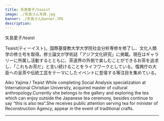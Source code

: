 ```yaml
---
title: 矢島愛子/teaist
image: ./矢島さん写真.jpg
banner: ./矢島さんbanner.JPG
description: 
---
```


<th>矢島愛子/teaist</th>


Teaist(ティーイスト)。国際基督教大学大学院社会分析専修を修了し、文化人類学の修士号を取得。修士論文が学術誌「アジア文化研究」に掲載。現在はギャラリーに所属し活動するとともに、茶道界の外側で楽しむことができるお茶を追求し、「これもお茶だ」と言い続けることをライフワークとしている。復興庁の大臣への呈茶や伝統工芸をテーマにしたイベントに登壇する等注目を集めている。


<Row>
<th>Aiko Yajima / Teaist</th>
 While completing Social Analysis specialization at International Christian University, acquired master of cultural anthropology.Currently she belongs to the gallery and exploring the tea which can enjoy outside the Japanese tea ceremony, besides  continue to say  “this is also tea”.She receives public attention serving tea for minister of Reconstruction Agency, appear in the event of traditional crafts.
</Row>

---